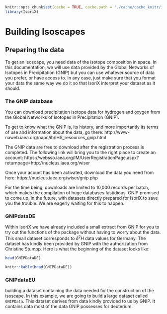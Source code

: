 ```r
knitr::opts_chunk$set(cache = TRUE, cache.path = "./cache/cache_knitr/isoscape/", fig.path = "./cache/fig_knitr/isoscape/", global.par = TRUE, fig.align = "center", error = TRUE)
library(IsoriX)
```

# Building Isoscapes {#isoscape}

## Preparing the data

To get an isoscape, you need data of the isotope composition in space. In this documentation,
we will use data provided by the Global Networks of Isotopes in Precipitation (GNIP) but you can
use whatever source of data you prefer, or have access to. In any case, just make sure that you
format your data the same way we do it so that IsoriX interpret your dataset as it should.

### The GNIP database

You can download precipitation isotope data for hydrogen and oxygen from the Global Networks of Isotopes in Precipitation (GNIP).

To get to know what the GNIP is, its history, and more importantly its terms of use and information about the data, go there: http://www-naweb.iaea.org/napc/ih/IHS_resources_gnip.html

The GNIP data are free to download after the registration process is completed. The following link will bring you to the right place to create an account:
https://websso.iaea.org/IM/UserRegistrationPage.aspx?returnpage=http://nucleus.iaea.org/wiser

Once your acount has been activated, download the data you need from here:
https://nucleus.iaea.org/wiser/gnip.php

For the time being, downloads are limited to 10,000 records per batch, which makes the compilation of huge databases fastidious. GNIP promised to come up, in the future, with datasets directly prepared for IsoriX to save you the trouble. We are eagerly waiting for this to happen.

### GNIPdataDE

Within IsoriX we have already included a small extract from GNIP for you to try out the functions of the package without having to worry about the data. This small dataset corresponds to $\delta^2H$ data values for Germany. The dataset has kindly been provided by GNIP with the authorization from Christine Stumpp. Here is what the beginning of the dataset looks like:

```r
head(GNIPDataDE)
```

```r
knitr::kable(head(GNIPDataDE))
```


### GNIPdataEU

building a dataset containing the data needed for the construction of the isoscape. In this example, we are going to build a large dataset called `GNIPData`. This dataset derives from data kindly provided to us by GNIP. It contains data most of the data GNIP possesses for deuterium.
